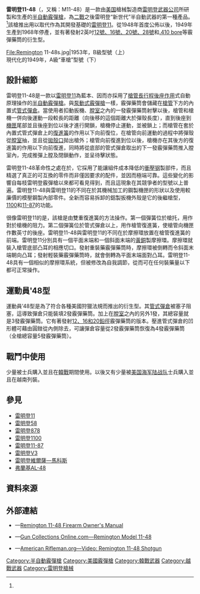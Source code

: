 {{original research|time=2016-07-25T14:37:19+00:00}}
{{onesource|time=2016-07-25T14:36:55+00:00}}
{{noteTA
|G1=軍事
|G2=長度單位
|G3=Firearms
|1=zh:朝鮮戰爭;zh-cn:朝鲜战争;zh-tw:韓戰;zh-hk:韓戰;zh-sg:韩战;
}}
{{Infobox Weapon
|name= 雷明登11-48<br />{{Lang|en|Remington Model 11-48}}
|image= File:Remington 11-48.jpg
|image_size= 300px
|caption= 雷明登11-48半自動霰彈槍
|origin= {{flagcountry|United States}}
|type= [[半自動霰彈槍|半自動]][[霰彈槍|霰彈槍]]
<!-- Type selection -->
|is_ranged= yes
|is_bladed= 
|is_explosive= 
|is_artillery= 
|is_vehicle= 
|is_missile= 
|is_UK= 
<!-- Service history -->
|service= 1949—1968年
|used_by= {{flagcountry|United States}}
|wars= <div class="NavFrame collapsed" style="color: black; background-color: #FFFFFF; margin: 0 auto; padding: 0 10px; text-align: left;"><div class="NavHead" style="background-color: #FFFFFF; margin: 0 auto; padding: 0 10px; font-weight:normal;"></div><div class="NavContent" style="background-color: #FFFFFF; margin: 0 auto; padding: 0 10px;">
* [[朝鲜战争|1950年朝鮮戰爭]]
* [[越南战争|1955年越南戰爭]]
</div>
</div>
<!-- Production history -->
|designer= <div class="NavFrame collapsed" style="color: black; background-color: #FFFFFF; margin: 0 auto; padding: 0 10px; text-align: left;"><div class="NavHead" style="background-color: #FFFFFF; margin: 0 auto; padding: 0 10px; font-weight:normal;"><ref name=Rem>{{cite web |title=Model 11-48 Autoloading Shotgun |url=http://www.remington.com/products/archived/shotguns/autoloading/model-11-48.aspx |publisher=Remington Arms |accessdate=25 December 2012 |deadurl=yes |archiveurl=https://web.archive.org/web/20130108145347/http://www.remington.com/products/archived/shotguns/autoloading/model-11-48.aspx |archivedate=2013-01-08}}</ref></div><div class="NavContent" style="background-color: #FFFFFF; margin: 0 auto; padding: 0 10px;">
* L·雷·克里滕登（L. Ray Critendon）
* 埃利斯·哈斯通（Ellis Hailston）
* C·R·約翰遜（C.R. Johnson）
</div>
</div>
|design_date= 1948年<ref name=Rem/>
|manufacturer= [[雷明登武器公司|雷明登]]
|unit_cost= 
|production_date= 1949—1968年<ref name=Rem/>
|number= 455,535把<ref name=Rem/>
|variants= 
<!-- General specifications -->
|spec_label= 
|weight= 空槍：3—3.5[[千克|千克]]（6.61—7.72[[磅|磅]]）
|length= 可因配置而不同
|part_length= 長達762[[毫米|毫米]]（30[[英寸|英寸]]）
|width= 
|height= 
|diameter= 
|crew= 
<!-- Ranged weapon specifications --> 
|cartridge= -{}-<ref name=Rem/>
* [[霰彈|12鉛徑霰彈]]
* 16鉛徑霰彈
* 20鉛徑霰彈
* 28鉛徑霰彈
* [[.410號口徑霰彈|.410 bore]]
|caliber= <div class="NavFrame collapsed" style="color: black; background-color: #FFFFFF; margin: 0 auto; padding: 0 10px; text-align: left;"><div class="NavHead" style="background-color: #FFFFFF; margin: 0 auto; padding: 0 10px; font-weight:normal;"></div><div class="NavContent" style="background-color: #FFFFFF; margin: 0 auto; padding: 0 10px;">
* 12鉛徑霰彈：18.53×69.85毫米（0.73×2.75英吋）
* 16鉛徑霰彈：16.83×69.85毫米（0.66×2.75英吋）
* 20鉛徑霰彈：15.63×69.85毫米（0.62×2.75英寸）
* 28鉛徑霰彈：13.97×69.85毫米（0.55×2.75英吋）
* .410 bore：10.4×69.85毫米（0.41×2.75英吋）
</div>
</div>
|barrels= 1根，[[滑膛槍炮|滑膛]]，[[槍口|槍口]]具有裝上可轉換式[[喉缩|喉缩]]的螺紋
|action= [[後座作用|槍管長後座行程作用]]
|mode= {{Link-en|半自動槍械|Semi-automatic firearm|半自動}}
|rate= 最大：225發／分鐘
|velocity= 取決於彈藥
|energy= 
|range= 40[[米_(单位)|公尺]]（43.74[[码|码]]，131.23[[英尺|英尺]]）
|max_range= 
|feed= 內置式[[彈匣#管式彈倉|管式彈倉]]，最大彈數：4發
* 運動員48型：2發
|sights= 珠狀[[照準器|準星]]（非戰術／戰鬥霰彈槍以上最常見的[[機械瞄具|機械瞄具]]）
<!-- 火炮規格 -->
|breech= 
|recoil= 
|carriage= 
|elevation= 
|traverse= 
<!-- 刃器規格 --> 
|blade_type= 
|hilt_type= 
|sheath_type= 
|head_type= 
|haft_type= 
<!-- 爆炸物內填炸藥規格 --> 
|filling= 
|filling_weight= 
|detonation= 
|yield= 
<!-- 車輛/飛彈 規格 -->
|armour= 
|primary_armament= 
|secondary_arament= 
|engine= 
|engine_power= 
|transmission= 
|payload_capacity= 
|fuel_capacity= 
|pw_ratio= 
|suspension= 
|clearance= 
|vehicle_range= 
|speed= 
|guidance= 
|steering= 
<!-- Missiles only -->
|wingspan= 
|propellant= 
|ceiling= 
|altitude= 
|depth= 
|boost= 
|accuracy= 
|launch_platform= 
|transport= 
}}

'''雷明登11-48'''（{{Lang-en|Remington Model 11-48}}，又稱：M11-48）是一款由[[美国|美国]]槍械製造商[[雷明登武器公司|雷明登武器公司]]所研製和生產的[[半自動霰彈槍|半自動]][[霰彈槍|霰彈槍]]，為[[第二次世界大战|二戰]]之後雷明登“新世代”半自動武器的第一種產品。<ref name=Rem/>該槍推出用以取代作為其開發基礎的[[白朗寧Auto-5半自動霰彈槍|雷明登11]]。從1948年首度公佈以後，1949年生產到1968年停產，並有著發射2{{frac|3|4}}英吋[[霰彈|12號、16號、20號、28號]]和[[.410號徑霰彈|.410 bore]]等霰彈藥筒的衍生型。
<gallery>
File:Remington 11-48s.jpg|1953年，B級型號（上）<br />現代化的1949年，A級“車槍”型號（下）
</gallery>

== 設計細節 ==
雷明登11-48是一款以[[白朗寧Auto-5半自動霰彈槍|雷明登11]]為藍本、因而亦採用了[[後座作用#槍管長行程後座作用|槍管長行程後座作用]]式自動原理操作的[[半自動霰彈槍|半自動]][[霰彈槍|霰彈槍]]。與[[泵動式|泵動式]][[霰彈槍|霰彈槍]]一樣，霰彈藥筒會儲藏在[[槍管|槍管]]下方的內置式[[彈匣#管式彈倉|管式彈倉]]。當使用者扣動扳機、[[膛室|膛室]]之內的一發霰彈藥筒射擊以後，槍管和槍機一併向後運動一段較長的距離（向後移的這個距離大於彈殼長度），直到後座到[[機匣|機匣]]尾部並且後座到位以後才進行開鎖，槍機停止運動，{{Link-en|擊錘|Hammer (firearms)}}並被鎖上；而槍管在套於內置式管式彈倉上的[[復進簧|復進簧]]的作用以下向前復位，在槍管向前運動的過程中將彈殼從[[膛室|膛室]]抽，並且從[[拋殼口|拋殼口]]拋出槍外；槍管向前復進到位以後，槍機亦在其後方的復進簧的作用以下向前復進，同時將從底部的管式彈倉取出的下一發霰彈藥筒推入膛室內，完成推彈上膛及閉鎖動作，並呈待擊狀態。

雷明登11-48革命性之處在於，它採用了能讓組件成本降低的[[衝壓|衝壓]][[钢|钢]]製部件，而且精選了真正的可互換的零件而非僅因{{Link-en|槍匠|Gunsmith}}要求的配件，並因而極端可靠。這些變化的影響自每枝雷明登霰彈槍以來都可看見得到，而且這現象在其競爭者的型號以上普遍。雷明登11-48與雷明登11的不同在於其機械加工的鋼製機匣的形狀以及使用較廉價的模壓鋼製內部零件。全新而容易拆卸的鋁製扳機外殼是它的後繼槍型，[[雷明登1100半自動霰彈槍|1100]]和[[雷明登11-87半自動霰彈槍|11-87]]的功能。

很像雷明登11的是，該槍是由雙重復進簧的方法操作。第一個彈簧位於槍托，用作對於槍機的阻力。第二個彈簧位於管式彈倉以上，用作槍管復進簧，使槍管向機匣作數英寸的後座。雷明登11-48與雷明登11的不同在於摩擦環放置在槍管復進簧的前端。雷明登11分別具有一個平面末端和一個斜面末端的[[黃銅|黃銅]]製摩擦環。摩擦環就裝入槍管底部凸耳的相應切口。發射重裝藥霰彈藥筒時，摩擦環被倒轉而令斜面末端朝向凸耳；發射輕裝藥霰彈藥筒時，就會倒轉為平面末端面對凸耳。雷明登11-48具有一個相似的摩擦環系統，但被修改為自我調節，從而可在任何裝藥量以下都可正常操作。

== 運動員'48型 ==
運動員'48型是為了符合各種美國狩獵法規而推出的衍生型。其[[彈匣#管式彈倉|管式彈倉]]被塞子阻塞，這導致彈倉只能裝填2發霰彈藥筒。加上在[[膛室|膛室]]之內的另外1發，其總容量就是3發霰彈藥筒。它有著發射[[霰彈|12、16和20鉛徑]]霰彈藥筒的版本。壓進管式彈倉的凹形體可藉由圓銼從內側除去，可讓彈倉容量從2發霰彈藥筒恢復為4發霰彈藥筒（全槍總容量5發霰彈藥筒）。

== 戰鬥中使用 ==
少量被士兵購入並且在[[韓戰|韓戰]]期間使用。以後又有少量被[[美国海军陆战队|美国海军陆战队]]士兵購入並且在越南列裝。

== 參見 ==
* [[白朗寧Auto-5半自動霰彈槍|雷明登11]]
* [[雷明登58半自動霰彈槍|雷明登58]]
* [[雷明登878半自動霰彈槍|雷明登878]]
* [[雷明登1100半自動霰彈槍|雷明登1100]]
* [[雷明登11-87半自動霰彈槍|雷明登11-87]]
* [[雷明登V3半自動散彈槍|雷明登V3]]
* [[雷明登維爾薩—馬科斯半自動霰彈槍|雷明登維爾薩—馬科斯]]
* [[弗蘭基AL-48半自動霰彈槍|弗蘭基AL-48]]

== 資料來源 ==
<div class="references-small">
<references />
</div>

== 外部連結 ==
* {{en icon}}—[http://stevespages.com/pdf/remington_1148.pdf Remington 11-48 Firearm Owner's Manual]{{Dead link|date=2018年7月 |bot=InternetArchiveBot |fix-attempted=yes }}
* {{en icon}}—[http://guncollectionsonline.com/remington11-48.htm Gun Collections Online.com—Remington Model 11-48] {{Wayback|url=http://guncollectionsonline.com/remington11-48.htm |date=20161117110802 }}
* {{en icon}}—[https://www.americanrifleman.org/articles/2015/10/16/video-remington-11-48-shotgun/ American Rifleman.org—Video: Remington 11-48 Shotgun] {{Wayback|url=https://www.americanrifleman.org/articles/2015/10/16/video-remington-11-48-shotgun/ |date=20151122042555 }}

{{雷明登武器公司槍械及子彈}}
[[Category:半自動霰彈槍|Category:半自動霰彈槍]]
[[Category:美國霰彈槍|Category:美國霰彈槍]]
[[Category:韓戰武器|Category:韓戰武器]]
[[Category:越戰武器|Category:越戰武器]]
[[Category:雷明登槍械|Category:雷明登槍械]]